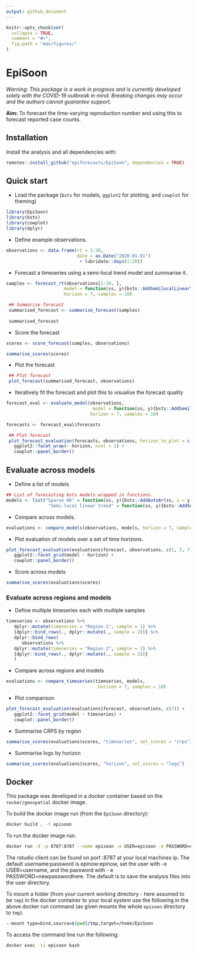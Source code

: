 ```yaml
---
output: github_document
---
```


```r
knitr::opts_chunk$set(
  collapse = TRUE,
  comment = "#>",
  fig.path = "man/figures/"
)
```

# EpiSoon

*Warning: This package is a work in progress and is currently developed solely with the COVID-19 outbreak in mind. Breaking changes may occur and the authors cannot guarantee support.*

**Aim:** To forecast the time-varying reproduction number and using this to forecast reported case counts. 

## Installation

Install the analysis and all dependencies with: 

```r
remotes::install_github("epiforecasts/EpiSoon", dependencies = TRUE)
```


## Quick start


* Load the package (`bsts` for models, `ggplot2` for plotting, and `cowplot` for theming)

```r
library(EpiSoon)
library(bsts)
library(cowplot)
library(dplyr)
```


* Define example observations.

```r
observations <- data.frame(rt = 1:20,
                           date = as.Date("2020-01-01")
                            + lubridate::days(1:20))
```

* Forecast a timeseries using a semi-local trend model and  summarise it.

```r
samples <- forecast_rt(observations[1:10, ],
                      model = function(ss, y){bsts::AddSemilocalLinearTrend(ss, y = y)},
                      horizon = 7, samples = 10)

 ## Summarise forecast
 summarised_forecast <- summarise_forecast(samples)
 
 summarised_forecast
```

* Score the forecast

```r
scores <- score_forecast(samples, observations)

summarise_scores(scores)
```

* Plot the forecast

```r
 ## Plot forecast
 plot_forecast(summarised_forecast, observations)
```


* Iteratively fit the forecast and plot this to visualise the forecast quality

```r
forecast_eval <- evaluate_model(observations,
                                 model = function(ss, y){bsts::AddSemilocalLinearTrend(ss, y = y)},
                                horizon = 7, samples = 10)

forecasts <- forecast_eval$forecasts

 ## Plot forecast
 plot_forecast_evaluation(forecasts, observations, horizon_to_plot = c(1, 3, 7)) +
   ggplot2::facet_wrap(~ horizon, ncol = 1) +
   cowplot::panel_border()
```

## Evaluate across models

* Define a list of models.

```r
## List of forecasting bsts models wrapped in functions.
models <- list("Sparse AR" = function(ss, y){bsts::AddAutoAr(ss, y = y, lags = 7)},
                "Semi-local linear trend" = function(ss, y){bsts::AddSemilocalLinearTrend(ss, y = y)})
```

* Compare across models.

```r
evaluations <- compare_models(observations, models, horizon = 7, samples = 10)
```

* Plot evaluation of models over a set of time horizons.

```r
plot_forecast_evaluation(evaluations$forecast, observations, c(1, 3, 7)) +
   ggplot2::facet_grid(model ~ horizon) +
   cowplot::panel_border()
```

* Score across models

```r
summarise_scores(evaluations$scores)
```


### Evaluate across regions and models

* Define multiple timeseries each with multiple samples

```r
timeseries <- observations %>% 
   dplyr::mutate(timeseries = "Region 1", sample = 1) %>% 
   {dplyr::bind_rows(., dplyr::mutate(., sample = 2))} %>% 
   dplyr::bind_rows(
      observations %>% 
   dplyr::mutate(timeseries = "Region 2", sample = 1) %>% 
   {dplyr::bind_rows(., dplyr::mutate(., sample = 2))}
   )
```
* Compare across regions and models

```r
evaluations <- compare_timeseries(timeseries, models,
                                   horizon = 7, samples = 10)
```


* Plot comparison

```r
plot_forecast_evaluation(evaluations$forecast, observations, c(7)) +
   ggplot2::facet_grid(model ~ timeseries) +
   cowplot::panel_border()
```

* Summarise CRPS by region

```r
summarise_scores(evaluations$scores, "timeseries", sel_scores = "crps")
```

* Summarise logs by horizon

```r
summarise_scores(evaluations$scores, "horizon", sel_scores = "logs")
```

## Docker

This package was developed in a docker container based on the `rocker/geospatial` docker image. 

To build the docker image run (from the `EpiSoon` directory):

```bash
docker build . -t episoon
```

To run the docker image run:

```bash
docker run -d -p 8787:8787 --name episoon -e USER=episoon -e PASSWORD=episoon episoon
```

The rstudio client can be found on port :8787 at your local machines ip. The default username:password is epinow:epinow, set the user with -e USER=username, and the password with - e PASSWORD=newpasswordhere. The default is to save the analysis files into the user directory.

To mount a folder (from your current working directory - here assumed to be `tmp`) in the docker container to your local system use the following in the above docker run command (as given mounts the whole `episoon` directory to `tmp`).

```bash
--mount type=bind,source=$(pwd)/tmp,target=/home/EpiSoon
```

To access the command line run the following:

```bash
docker exec -ti episoon bash
```
